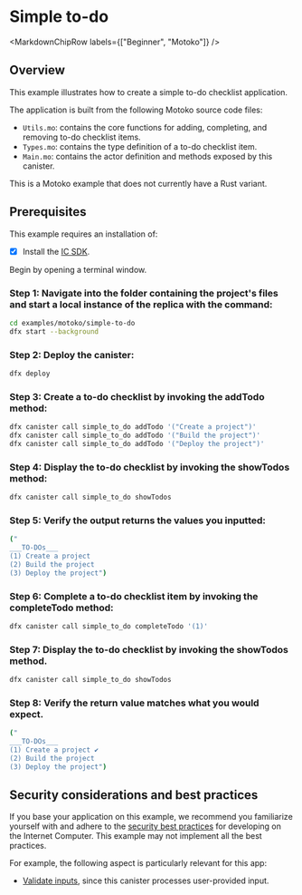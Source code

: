
# Simple to-do

<MarkdownChipRow labels={["Beginner", "Motoko"]} />

## Overview
This example illustrates how to create a simple to-do checklist application. 

The application is built from the following Motoko source code files:

- `Utils.mo`: contains the core functions for adding, completing, and removing to-do checklist items.
- `Types.mo`: contains the type definition of a to-do checklist item.
- `Main.mo`: contains the actor definition and methods exposed by this canister.

This is a Motoko example that does not currently have a Rust variant. 

## Prerequisites
This example requires an installation of:

- [x] Install the [IC SDK](https://internetcomputer.org/docs/current/developer-docs/setup/install/index.mdx).

Begin by opening a terminal window.

### Step 1: Navigate into the folder containing the project's files and start a local instance of the replica with the command:

```bash
cd examples/motoko/simple-to-do
dfx start --background
```

### Step 2: Deploy the canister:

```bash
dfx deploy
```

### Step 3: Create a to-do checklist by invoking the addTodo method:

```bash
dfx canister call simple_to_do addTodo '("Create a project")'
dfx canister call simple_to_do addTodo '("Build the project")'
dfx canister call simple_to_do addTodo '("Deploy the project")'
```

### Step 4: Display the to-do checklist by invoking the showTodos method:

```bash
dfx canister call simple_to_do showTodos
```

### Step 5: Verify the output returns the values you inputted:

```bash
("
___TO-DOs___
(1) Create a project
(2) Build the project
(3) Deploy the project")
```

### Step 6: Complete a to-do checklist item by invoking the completeTodo method:

```bash
dfx canister call simple_to_do completeTodo '(1)'
```

### Step 7: Display the to-do checklist by invoking the showTodos method.

```bash
dfx canister call simple_to_do showTodos
```

### Step 8: Verify the return value matches what you would expect.

```bash
("
___TO-DOs___
(1) Create a project ✔
(2) Build the project
(3) Deploy the project")
```
## Security considerations and best practices

If you base your application on this example, we recommend you familiarize yourself with and adhere to the [security best practices](https://internetcomputer.org/docs/current/references/security/) for developing on the Internet Computer. This example may not implement all the best practices.

For example, the following aspect is particularly relevant for this app:
* [Validate inputs](https://internetcomputer.org/docs/current/references/security/rust-canister-development-security-best-practices#validate-inputs), since this canister processes user-provided input. 

